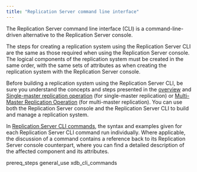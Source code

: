 ```yaml
---
title: "Replication Server command line interface"
---
```


<div id="xdb_cli" class="registered_link"></div>

The Replication Server command line interface (CLI) is a command-line-driven alternative to the Replication Server console.

The steps for creating a replication system using the Replication Server CLI are the same as those required when using the Replication Server console. The logical components of the replication system must be created in the same order, with the same sets of attributes as when creating the replication system with the Replication Server console.

Before building a replication system using the Replication Server CLI, be sure you understand the concepts and steps presented in the [overview](../02_overview/#overview) and [Single-master replication operation](../05_smr_operation/#smr_operation) (for single-master replication) or [Multi-Master Replication Operation](../06_mmr_operation/#mmr_operation) (for multi-master replication). You can use both the Replication Server console and the Replication Server CLI to build and manage a replication system.

In [Replication Server CLI commands](03_xdb_cli_commands/#xdb_cli_commands), the syntax and examples given for each Replication Server CLI command run individually. Where applicable, the discussion of a command contains a reference back to its Replication Server console counterpart, where you can find a detailed description of the affected component and its attributes.

<div class="toctree" maxdepth="3">

prereq_steps general_use xdb_cli_commands

</div>
